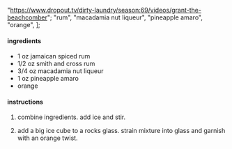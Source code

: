   "https://www.dropout.tv/dirty-laundry/season:69/videos/grant-the-beachcomber";
  "rum",
  "macadamia nut liqueur",
  "pineapple amaro",
  "orange",
];

#### ingredients

- 1 oz jamaican spiced rum
- 1/2 oz smith and cross rum
- 3/4 oz macadamia nut liqueur
- 1 oz pineapple amaro
- orange

#### instructions

1. combine ingredients. add ice and stir.

1. add a big ice cube to a rocks glass. strain mixture into glass and garnish with an orange twist.
